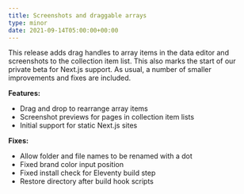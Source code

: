 ```yaml
---
title: Screenshots and draggable arrays
type: minor
date: 2021-09-14T05:00:00+00:00
---
```

This release adds drag handles to array items in the data editor and screenshots to the collection item list. This also marks the start of our private beta for Next.js support. As usual, a number of smaller improvements and fixes are included.

**Features:**

* Drag and drop to rearrange array items
* Screenshot previews for pages in collection item lists
* Initial support for static Next.js sites

**Fixes:**

* Allow folder and file names to be renamed with a dot
* Fixed brand color input position
* Fixed install check for Eleventy build step
* Restore directory after build hook scripts
